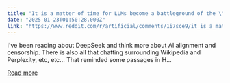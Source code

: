 ```yaml
---
title: "It is a matter of time for LLMs become a battleground of the \"Culture War\". There will be legislation to force LLMs to be \"politically neutral\"."
date: "2025-01-23T01:50:28.000Z"
link: "https://www.reddit.com/r/artificial/comments/1i7sce9/it_is_a_matter_of_time_for_llms_become_a/"
---
```


I've been reading about DeepSeek and think more about AI alignment and censorship. 
 There is also all that chatting surrounding Wikipedia and Perplexity, etc, etc...
 That reminded some passages in H...

[Read more](https://www.reddit.com/r/artificial/comments/1i7sce9/it_is_a_matter_of_time_for_llms_become_a/)
